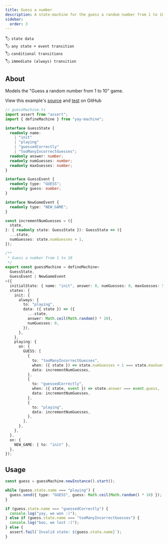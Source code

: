 ```yaml
---
title: Guess a number
description: A state-machine for the guess a random number from 1 to 10 game
sidebar:
  order: 3
---
```


🏷️ `state data`\
🏷️ `any state + event transition`\
🏷️ `conditional transitions`\
🏷️ `immediate (always) transition`

## About

Models the "Guess a random number from 1 to 10" game.


<Aside type="tip">
View this example's <a href="https://github.com/maurice/yay-machine/blob/main/packages/example-machines/src/guessMachine.ts" target="_blank">source</a> and <a href="https://github.com/maurice/yay-machine/blob/main/packages/example-machines/src/__tests__/guessMachine.test.ts" target="_blank">test</a> on GitHub
</Aside>

```typescript
// guessMachine.ts
import assert from "assert";
import { defineMachine } from "yay-machine";

interface GuessState {
  readonly name:
    | "init"
    | "playing"
    | "guessedCorrectly"
    | "tooManyIncorrectGuesses";
  readonly answer: number;
  readonly numGuesses: number;
  readonly maxGuesses: number;
}

interface GuessEvent {
  readonly type: "GUESS";
  readonly guess: number;
}

interface NewGameEvent {
  readonly type: "NEW_GAME";
}

const incrementNumGuesses = ({
  state,
}: { readonly state: GuessState }): GuessState => ({
  ...state,
  numGuesses: state.numGuesses + 1,
});

/**
 * Guess a number from 1 to 10
 */
export const guessMachine = defineMachine<
  GuessState,
  GuessEvent | NewGameEvent
>({
  initialState: { name: "init", answer: 0, numGuesses: 0, maxGuesses: 5 },
  states: {
    init: {
      always: {
        to: "playing",
        data: ({ state }) => ({
          ...state,
          answer: Math.ceil(Math.random() * 10),
          numGuesses: 0,
        }),
      },
    },
    playing: {
      on: {
        GUESS: [
          {
            to: "tooManyIncorrectGuesses",
            when: ({ state }) => state.numGuesses + 1 === state.maxGuesses,
            data: incrementNumGuesses,
          },
          {
            to: "guessedCorrectly",
            when: ({ state, event }) => state.answer === event.guess,
            data: incrementNumGuesses,
          },
          {
            to: "playing",
            data: incrementNumGuesses,
          },
        ],
      },
    },
  },
  on: {
    NEW_GAME: { to: "init" },
  },
});
```

## Usage

```typescript
const guess = guessMachine.newInstance().start();

while (guess.state.name === "playing") {
  guess.send({ type: "GUESS", guess: Math.ceil(Math.random() * 10) });
}

if (guess.state.name === "guessedCorrectly") {
  console.log("yay, we won :)");
} else if (guess.state.name === "tooManyIncorrectGuesses") {
  console.log("boo, we lost :(");
} else {
  assert.fail(`Invalid state: ${guess.state.name}`);
}
```